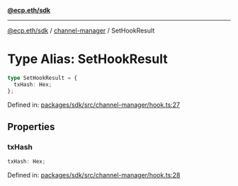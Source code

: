 [**@ecp.eth/sdk**](../../index.mdx)

***

[@ecp.eth/sdk](/sdk-reference/index.mdx) / [channel-manager](/sdk-reference/channel-manager/index.mdx) / SetHookResult

# Type Alias: SetHookResult

```ts
type SetHookResult = {
  txHash: Hex;
};
```

Defined in: [packages/sdk/src/channel-manager/hook.ts:27](https://github.com/ecp-eth/comments-monorepo/blob/main/packages/sdk/src/channel-manager/hook.ts#L27)

## Properties

### txHash

```ts
txHash: Hex;
```

Defined in: [packages/sdk/src/channel-manager/hook.ts:28](https://github.com/ecp-eth/comments-monorepo/blob/main/packages/sdk/src/channel-manager/hook.ts#L28)
